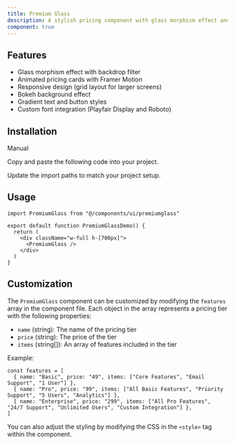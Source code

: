 ```yaml
---
title: Premium Glass
description: A stylish pricing component with glass morphism effect and animations
component: true
---
```


<ComponentPreview
  name="premiumglass-demo"
  className="[&_.preview]:min-h-[700px]"
/>

## Features

- Glass morphism effect with backdrop filter
- Animated pricing cards with Framer Motion
- Responsive design (grid layout for larger screens)
- Bokeh background effect
- Gradient text and button styles
- Custom font integration (Playfair Display and Roboto)

## Installation

<Tabs defaultValue="manual">

<TabsList>
  <TabsTrigger value="manual">Manual</TabsTrigger>
</TabsList>

<TabsContent value="manual">

<Steps>

<Step>Copy and paste the following code into your project.</Step>

<ComponentSource name="premiumglass" />

<Step>Update the import paths to match your project setup.</Step>

</Steps>

</TabsContent>

</Tabs>

## Usage

```tsx
import PremiumGlass from "@/components/ui/premiumglass"
```

```tsx
export default function PremiumGlassDemo() {
  return (
    <div className="w-full h-[700px]">
      <PremiumGlass />
    </div>
  )
}
```

## Customization

The `PremiumGlass` component can be customized by modifying the `features` array in the component file. Each object in the array represents a pricing tier with the following properties:

- `name` (string): The name of the pricing tier
- `price` (string): The price of the tier
- `items` (string[]): An array of features included in the tier

Example:

```tsx
const features = [
  { name: "Basic", price: "49", items: ["Core Features", "Email Support", "1 User"] },
  { name: "Pro", price: "99", items: ["All Basic Features", "Priority Support", "5 Users", "Analytics"] },
  { name: "Enterprise", price: "299", items: ["All Pro Features", "24/7 Support", "Unlimited Users", "Custom Integration"] },
]
```

You can also adjust the styling by modifying the CSS in the `<style>` tag within the component.